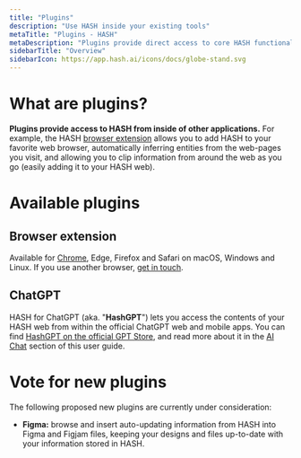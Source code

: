 ```yaml
---
title: "Plugins"
description: "Use HASH inside your existing tools"
metaTitle: "Plugins - HASH"
metaDescription: "Plugins provide direct access to core HASH functionality and your data from within external applications, such as browsers."
sidebarTitle: "Overview"
sidebarIcon: https://app.hash.ai/icons/docs/globe-stand.svg
---
```


# What are plugins?

**Plugins provide access to HASH from inside of other applications.** For example, the HASH [browser extension](#browsers) allows you to add HASH to your favorite web browser, automatically inferring entities from the web-pages you visit, and allowing you to clip information from around the web as you go (easily adding it to your HASH web).

# Available plugins

## Browser extension<a id="#browsers" />

Available for [Chrome](https://chromewebstore.google.com/detail/hash-ai/nljhmbdifehhnkhinhfooebllaajlddb), Edge, Firefox and Safari on macOS, Windows and Linux. If you use another browser, [get in touch](/contact).

## ChatGPT<a id="#hashgpt" />

HASH for ChatGPT (aka. "**HashGPT**") lets you access the contents of your HASH web from within the official ChatGPT web and mobile apps. You can find [HashGPT on the official GPT Store](https://chat.openai.com/g/g-i9t0QlD9c-hashgpt), and read more about it in the [AI Chat](/guide/ai/chat#hashgpt) section of this user guide.

# Vote for new plugins

The following proposed new plugins are currently under consideration:

- **Figma:** browse and insert auto-updating information from HASH into Figma and Figjam files, keeping your designs and files up-to-date with your information stored in HASH.
